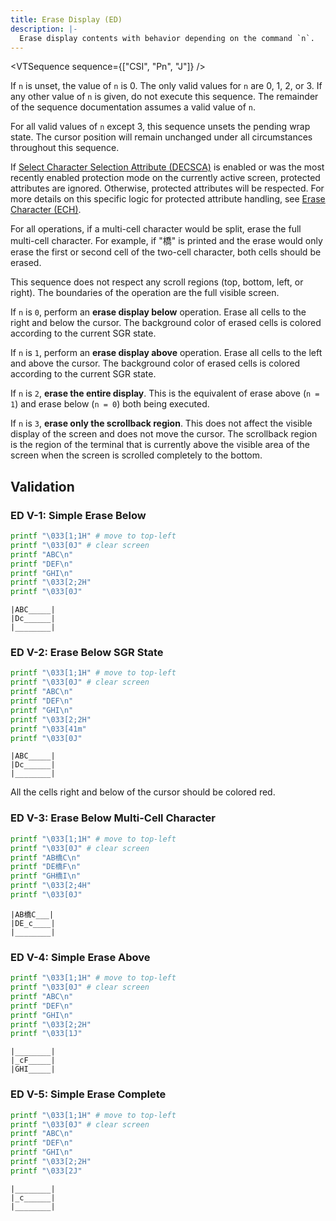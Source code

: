 ```yaml
---
title: Erase Display (ED)
description: |-
  Erase display contents with behavior depending on the command `n`.
---
```


<VTSequence sequence={["CSI", "Pn", "J"]} />

If `n` is unset, the value of `n` is 0. The only valid values for `n` are
0, 1, 2, or 3. If any other value of `n` is given, do not execute this sequence.
The remainder of the sequence documentation assumes a valid value of `n`.

For all valid values of `n` except 3, this sequence unsets the pending wrap state.
The cursor position will remain unchanged under all circumstances throughout
this sequence.

If [Select Character Selection Attribute (DECSCA)](#TODO) is enabled
or was the most recently enabled protection mode on the currently active screen,
protected attributes are ignored. Otherwise, protected attributes will be
respected. For more details on this specific logic for protected attribute
handling, see [Erase Character (ECH)](/docs/vt/csi/ech).

For all operations, if a multi-cell character would be split, erase the full multi-cell
character. For example, if "橋" is printed and the erase would only erase the
first or second cell of the two-cell character, both cells should be erased.

This sequence does not respect any scroll regions (top, bottom, left, or
right). The boundaries of the operation are the full visible screen.

If `n` is `0`, perform an **erase display below** operation. Erase all
cells to the right and below the cursor. The background color of erased cells
is colored according to the current SGR state.

If `n` is `1`, perform an **erase display above** operation. Erase all
cells to the left and above the cursor. The background color of erased cells
is colored according to the current SGR state.

If `n` is `2`, **erase the entire display**. This is the equivalent of
erase above (`n = 1`) and erase below (`n = 0`) both being executed.

If `n` is `3`, **erase only the scrollback region**. This does not affect
the visible display of the screen and does not move the cursor. The scrollback
region is the region of the terminal that is currently above the visible
area of the screen when the screen is scrolled completely to the bottom.

## Validation

### ED V-1: Simple Erase Below

```bash
printf "\033[1;1H" # move to top-left
printf "\033[0J" # clear screen
printf "ABC\n"
printf "DEF\n"
printf "GHI\n"
printf "\033[2;2H"
printf "\033[0J"
```

```
|ABC_____|
|Dc______|
|________|
```

### ED V-2: Erase Below SGR State

```bash
printf "\033[1;1H" # move to top-left
printf "\033[0J" # clear screen
printf "ABC\n"
printf "DEF\n"
printf "GHI\n"
printf "\033[2;2H"
printf "\033[41m"
printf "\033[0J"
```

```
|ABC_____|
|Dc______|
|________|
```

All the cells right and below of the cursor should be colored red.

### ED V-3: Erase Below Multi-Cell Character

```bash
printf "\033[1;1H" # move to top-left
printf "\033[0J" # clear screen
printf "AB橋C\n"
printf "DE橋F\n"
printf "GH橋I\n"
printf "\033[2;4H"
printf "\033[0J"
```

```
|AB橋C___|
|DE_c____|
|________|
```

### ED V-4: Simple Erase Above

```bash
printf "\033[1;1H" # move to top-left
printf "\033[0J" # clear screen
printf "ABC\n"
printf "DEF\n"
printf "GHI\n"
printf "\033[2;2H"
printf "\033[1J"
```

```
|________|
|_cF_____|
|GHI_____|
```

### ED V-5: Simple Erase Complete

```bash
printf "\033[1;1H" # move to top-left
printf "\033[0J" # clear screen
printf "ABC\n"
printf "DEF\n"
printf "GHI\n"
printf "\033[2;2H"
printf "\033[2J"
```

```
|________|
|_c______|
|________|
```
